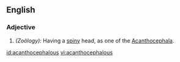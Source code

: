 ==English==

===Adjective===
{{infl|en|adjective}}

# ''(Zoölogy):'' Having a [[spiny]] head, as one of the [[Acanthocephala]].

[[id:acanthocephalous]]
[[vi:acanthocephalous]]